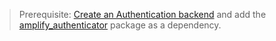 > Prerequisite: [Create an Authentication backend](https://docs.amplify.aws/lib/auth/getting-started/q/platform/flutter) and add the [amplify_authenticator](https://pub.dev/packages/amplify_authenticator) package as a dependency.
